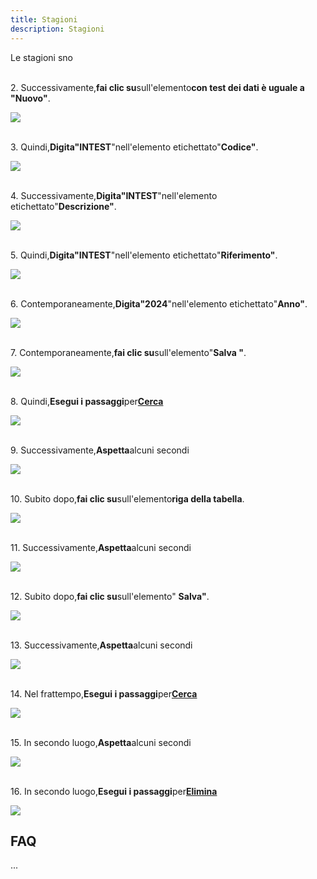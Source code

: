 ```yaml
---
title: Stagioni
description: Stagioni
---
```


Le stagioni sno 

\
2. Successivamente,**fai clic su**sull'elemento**con test dei dati è uguale a "Nuovo"**.

![](https://img.icons8.com/plumpy/24/select-none.png)

\
3. Quindi,**Digita"INTEST**"nell'elemento etichettato"**Codice"**.

![](https://img.icons8.com/plumpy/24/select-none.png)

\
4. Successivamente,**Digita"INTEST**"nell'elemento etichettato"**Descrizione"**.

![](https://img.icons8.com/plumpy/24/select-none.png)

\
5. Quindi,**Digita"INTEST**"nell'elemento etichettato"**Riferimento"**.

![](https://img.icons8.com/plumpy/24/select-none.png)

\
6. Contemporaneamente,**Digita"2024**"nell'elemento etichettato"**Anno"**.

![](https://img.icons8.com/plumpy/24/select-none.png)

\
7. Contemporaneamente,**fai clic su**sull'elemento"**Salva "**.

![](https://img.icons8.com/plumpy/24/select-none.png)

\
8. Quindi,**Esegui i passaggi**per[**Cerca**](Cerca)

![](https://img.icons8.com/plumpy/24/select-none.png)

\
9. Successivamente,**Aspetta**alcuni secondi

![](https://img.icons8.com/plumpy/24/select-none.png)

\
10. Subito dopo,**fai clic su**sull'elemento**riga della tabella**.

![](https://img.icons8.com/plumpy/24/select-none.png)

\
11. Successivamente,**Aspetta**alcuni secondi

![](https://img.icons8.com/plumpy/24/select-none.png)

\
12. Subito dopo,**fai clic su**sull'elemento" **Salva"**.

![](https://img.icons8.com/plumpy/24/select-none.png)

\
13. Successivamente,**Aspetta**alcuni secondi

![](https://img.icons8.com/plumpy/24/select-none.png)

\
14. Nel frattempo,**Esegui i passaggi**per[**Cerca**](Cerca)

![](https://img.icons8.com/plumpy/24/select-none.png)

\
15. In secondo luogo,**Aspetta**alcuni secondi

![](https://img.icons8.com/plumpy/24/select-none.png)

\
16. In secondo luogo,**Esegui i passaggi**per[**Elimina**](Elimina)

![](https://img.icons8.com/plumpy/24/select-none.png)

## FAQ

...